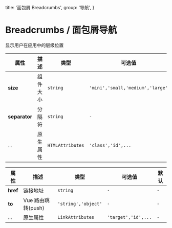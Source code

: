   title: '面包屑 Breadcrumbs',
  group: '导航',
}

# Breadcrumbs / 面包屑导航

显示用户在应用中的层级位置

<fe-CodeShow name="ex-breadcrumbs-default" title="默认的" />
<fe-CodeShow name="ex-breadcrumbs-size" title="大小" />
<fe-CodeShow
  name="ex-breadcrumbs-separator"
  title="分隔符"
  desc="定制字符中的分隔符"
/>

<fe-CodeShow
  name="ex-breadcrumbs-router"
  title="结合VueRouter"
  desc="与 vueRouter 结合使用的示例"
/>

<fe-Attributes>
  
<fe-AttributesTitle title="Breadcrumbs Props" />

| 属性          | 描述     | 类型             | 可选值                           | 默认     |
| ------------- | -------- | ---------------- | -------------------------------- | -------- |
| **size**      | 组件大小 | `string`         | `'mini','small,'medium','large'` | `medium` |
| **separator** | 分隔符   | `string`         | `-`                              | `/`      |
| ...           | 原生属性 | `HTMLAttributes` | `'class','id',...`               | `-`      |

</fe-Attributes>

<fe-Attributes>

<fe-AttributesTitle title="BreadcrumbsItem Props" />

| 属性     | 描述               | 类型                | 可选值              | 默认 |
| -------- | ------------------ | ------------------- | ------------------- | ---- |
| **href** | 链接地址           | `string`            | `-`                 | `-`  |
| **to**   | Vue 路由跳转(push) | `'string','object'` | `-`                 | `-`  |
| ...      | 原生属性           | `LinkAttributes`    | `'target','id',...` | `-`  |

</fe-Attributes>
